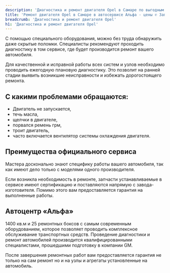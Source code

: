 ```yaml
---
description: 'Диагностика и ремонт двигателя Opel в Самаре по выгодным ценам в сертифицированном сервисе Опель.'
title: 'Ремонт двигателя Opel в Самаре в автосервисе Альфа - цены ✆ Запись в сервис Опель'
breadcrumb: 'Диагностика и ремонт двигателя Opel'
h1: 'Диагностика и ремонт двигателя Opel'
---
```

<p>
	 С помощью специального оборудования, можно без труда обнаружить даже скрытые поломки. Специалисты рекомендуют проходить диагностику в том сервисе, где будет производится ремонт вашего автомобиля.
</p>
<p>
	 Для качественной и исправной работы всех систем и узлов необходимо проводить ежегодную плановую диагностику. Это позволит на ранней стадии выявить возникшие неисправности и избежать дорогостоящего ремонта.
</p>
<h2>С какими проблемами обращаются:</h2>
<ul>
	<li>Двигатель не запускается,&nbsp;</li>
	<li>течь масла,&nbsp;</li>
	<li>щелчки в двигателе,&nbsp;</li>
	<li>порвался ремень грм,</li>
	<li>троит двигатель,&nbsp;</li>
	<li>часто включается вентилятор системы охлаждения двигателя.</li>
</ul>
<h2>Преимущества официального сервиса</h2>
<p>
	 Мастера досконально знают специфику работы вашего автомобиля, так как имеют дело только с моделями одного производителя.
</p>
<p>
	 Если возникла необходимость в ремонте, запчасти устанавливаемые в сервисе имеют сертификацию и поставляются напрямую с завода-изготовителя. Помимо этого вам предоставляется гарантия на выполненные работы.
</p>
<h2>Автоцентр «Альфа»</h2>
<p>
	 1400 кв.м и 25 ремонтных боксов с самым современным оборудованием, которое позволяет проводить комплексное обслуживание транспортных средств. Проведение диагностики и ремонт автомобилей производится квалифицированными специалистами, прошедшими подготовку в компании GM.
</p>
<p>
	 После завершения ремонтных работ вам предоставляется гарантия не только на сам ремонт но и на узлы и агрегаты установленные на автомобиль.
</p>